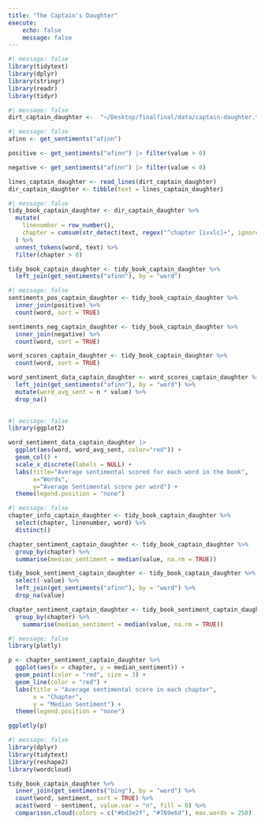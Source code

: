 ```yaml
---
title: "The Captain's Daughter"
execute:
    echo: false
    message: false
---
```


```r
#| message: false
library(tidytext)
library(dplyr)
library(stringr)
library(readr)
library(tidyr)
```
```r
#| message: false
dirt_captain_daughter <-  "~/Desktop/finalfinal/data/captain-daughter.txt"
```

```r
#| message: false
afinn <- get_sentiments("afinn")

positive <- get_sentiments("afinn") |> filter(value > 0)

negative <- get_sentiments("afinn") |> filter(value < 0)

lines_captain_daughter <- read_lines(dirt_captain_daughter) 
dir_captain_daughter <- tibble(text = lines_captain_daughter)
```

```r
#| message: false
tidy_book_captain_daughter <- dir_captain_daughter %>%
  mutate(
    linenumber = row_number(),
    chapter = cumsum(str_detect(text, regex("^chapter [ivxlc]+", ignore_case = TRUE)))
  ) %>%
  unnest_tokens(word, text) %>%
  filter(chapter > 0)

tidy_book_captain_daughter <- tidy_book_captain_daughter %>%
  left_join(get_sentiments("afinn"), by = "word")
```

```r
#| message: false
sentiments_pos_captain_daughter <- tidy_book_captain_daughter %>%
  inner_join(positive) %>%
  count(word, sort = TRUE)

sentiments_neg_captain_daughter <- tidy_book_captain_daughter %>%
  inner_join(negative) %>%
  count(word, sort = TRUE)

word_scores_captain_daughter <- tidy_book_captain_daughter %>%
  count(word, sort = TRUE)

word_sentiment_data_captain_daughter <- word_scores_captain_daughter %>%
  left_join(get_sentiments("afinn"), by = "word") %>%
  mutate(word_avg_sent = n * value) %>%
  drop_na()
                                                     
```


```r
#| message: false
library(ggplot2)

word_sentiment_data_captain_daughter |> 
  ggplot(aes(word, word_avg_sent, color="red")) + 
  geom_col() + 
  scale_x_discrete(labels = NULL) + 
  labs(title="Average sentimental scored for each word in the book", 
       x="Words", 
       y="Average Sentimental score per word") + 
  theme(legend.position = "none")
```

```r
#| message: false
chapter_info_captain_daughter <- tidy_book_captain_daughter %>%
  select(chapter, linenumber, word) %>% 
  distinct()

chapter_sentiment_captain_daughter <- tidy_book_captain_daughter %>%
  group_by(chapter) %>%
  summarise(median_sentiment = median(value, na.rm = TRUE))

tidy_book_sentiment_captain_daughter <- tidy_book_captain_daughter %>%
  select(-value) %>%  
  left_join(get_sentiments("afinn"), by = "word") %>%
  drop_na(value)

chapter_sentiment_captain_daughter <- tidy_book_sentiment_captain_daughter %>%
  group_by(chapter) %>%
    summarise(median_sentiment = median(value, na.rm = TRUE))
```

```r
#| message: false
library(plotly)

p <- chapter_sentiment_captain_daughter %>%
  ggplot(aes(x = chapter, y = median_sentiment)) +
  geom_point(color = "red", size = 3) +
  geom_line(color = "red") +
  labs(title = "Average sentimental score in each chapter",
       x = "Chapter",
       y = "Median Sentiment") + 
  theme(legend.position = "none")

ggplotly(p)
```

```r
#| message: false
library(dplyr)
library(tidytext)
library(reshape2)
library(wordcloud)

tidy_book_captain_daughter %>%
  inner_join(get_sentiments("bing"), by = "word") %>%
  count(word, sentiment, sort = TRUE) %>%
  acast(word ~ sentiment, value.var = "n", fill = 0) %>%
  comparison.cloud(colors = c("#bd3e2f", "#769e6d"), max.words = 250)
```


